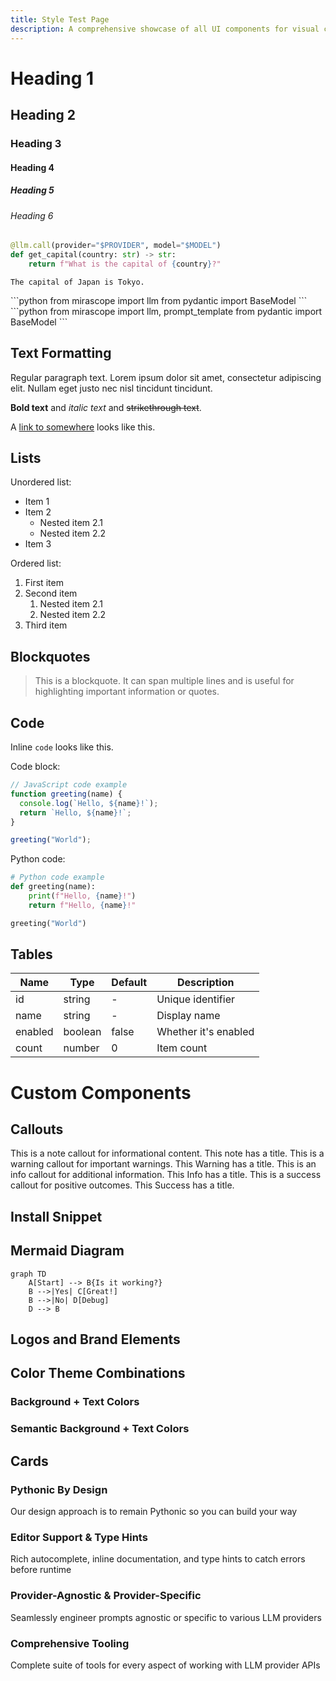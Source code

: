 ```yaml
---
title: Style Test Page
description: A comprehensive showcase of all UI components for visual consistency testing
---
```


# Heading 1
## Heading 2
### Heading 3
#### Heading 4
##### Heading 5
###### Heading 6


```python
@llm.call(provider="$PROVIDER", model="$MODEL")
def get_capital(country: str) -> str:
    return f"What is the capital of {country}?"
```

```
The capital of Japan is Tokyo.
```
<TabbedSection showLogo={true}>
<Tab value="Shorthand">
```python
from mirascope import llm
from pydantic import BaseModel
```
</Tab>
<Tab value="Template">
```python
from mirascope import llm, prompt_template
from pydantic import BaseModel
```
</Tab>
</TabbedSection>

<ProviderCodeBlock 
  examplePath="mirascope/getting-started/quickstart/sdk"
  collapsible={true}
  headerText="Official SDK"
/>

## Text Formatting

Regular paragraph text. Lorem ipsum dolor sit amet, consectetur adipiscing elit. Nullam eget justo nec nisl tincidunt tincidunt.

**Bold text** and *italic text* and ~~strikethrough text~~.

A [link to somewhere](#) looks like this.

## Lists

Unordered list:
- Item 1
- Item 2
  - Nested item 2.1
  - Nested item 2.2
- Item 3

Ordered list:
1. First item
2. Second item
   1. Nested item 2.1
   2. Nested item 2.2
3. Third item

## Blockquotes

> This is a blockquote. It can span multiple lines and is useful for highlighting important information or quotes.

## Code

Inline `code` looks like this.

Code block:

```javascript
// JavaScript code example
function greeting(name) {
  console.log(`Hello, ${name}!`);
  return `Hello, ${name}!`;
}

greeting("World");
```

Python code:

```python
# Python code example
def greeting(name):
    print(f"Hello, {name}!")
    return f"Hello, {name}!"

greeting("World")
```

## Tables

<div className="overflow-x-auto">
  <table className="min-w-full divide-y divide-border my-6">
    <thead>
      <tr>
        <th className="px-4 py-2 bg-muted text-left text-sm font-medium">Name</th>
        <th className="px-4 py-2 bg-muted text-left text-sm font-medium">Type</th>
        <th className="px-4 py-2 bg-muted text-left text-sm font-medium">Default</th>
        <th className="px-4 py-2 bg-muted text-left text-sm font-medium">Description</th>
      </tr>
    </thead>
    <tbody>
      <tr>
        <td className="px-4 py-2 border-t border-border">id</td>
        <td className="px-4 py-2 border-t border-border">string</td>
        <td className="px-4 py-2 border-t border-border">-</td>
        <td className="px-4 py-2 border-t border-border">Unique identifier</td>
      </tr>
      <tr>
        <td className="px-4 py-2 border-t border-border">name</td>
        <td className="px-4 py-2 border-t border-border">string</td>
        <td className="px-4 py-2 border-t border-border">-</td>
        <td className="px-4 py-2 border-t border-border">Display name</td>
      </tr>
      <tr>
        <td className="px-4 py-2 border-t border-border">enabled</td>
        <td className="px-4 py-2 border-t border-border">boolean</td>
        <td className="px-4 py-2 border-t border-border">false</td>
        <td className="px-4 py-2 border-t border-border">Whether it's enabled</td>
      </tr>
      <tr>
        <td className="px-4 py-2 border-t border-border">count</td>
        <td className="px-4 py-2 border-t border-border">number</td>
        <td className="px-4 py-2 border-t border-border">0</td>
        <td className="px-4 py-2 border-t border-border">Item count</td>
      </tr>
    </tbody>
  </table>
</div>

# Custom Components

## Callouts


<Note>
  This is a note callout for informational content.
</Note>

<Note title="Take note">
  This note has a title.
</Note>

<Warning>
  This is a warning callout for important warnings.
</Warning>

<Warning title="Take Warning">
  This Warning has a title.
</Warning>

<Info>
  This is an info callout for additional information.
</Info>

<Info title="Take Info">
  This Info has a title.
</Info>

<Success>
  This is a success callout for positive outcomes.
</Success>

<Success title="Take Success">
  This Success has a title.
</Success>


## Install Snippet

<InstallSnippet package="mirascope" />

## Mermaid Diagram

```mermaid
graph TD
    A[Start] --> B{Is it working?}
    B -->|Yes| C[Great!]
    B -->|No| D[Debug]
    D --> B
```

## Logos and Brand Elements

<Logo size="small" />
<Logo size="medium" />
<Logo size="large" />




## Color Theme Combinations

<h3 className="text-xl font-semibold mb-3">Background + Text Colors</h3>
<ColorThemeDisplay
  bgColors={["bg-background", "bg-muted", "bg-accent"]}
  textColors={[
    "text-foreground",
    "text-primary",
    "text-secondary",
    "text-accent-foreground",
    "text-muted-foreground",
  ]}
/>

<h3 className="text-xl font-semibold mb-3">Semantic Background + Text Colors</h3>
<ColorThemeDisplay
  bgColors={["bg-button-primary", "bg-primary", "bg-secondary", "bg-lilypad-green"]}
  textColors={[
    "text-primary-foreground",
    "text-secondary-foreground",
    "text-accent-foreground",
  ]}
/>

## Cards

<div className="grid grid-cols-1 md:grid-cols-2 gap-4 my-6">
  <div className="p-4 border rounded-lg shadow-sm">
    <h3 className="text-lg font-medium mb-2">Pythonic By Design</h3>
    <p>Our design approach is to remain Pythonic so you can build your way</p>
  </div>
  <div className="p-4 border rounded-lg shadow-sm">
    <h3 className="text-lg font-medium mb-2">Editor Support & Type Hints</h3>
    <p>Rich autocomplete, inline documentation, and type hints to catch errors before runtime</p>
  </div>
  <div className="p-4 border rounded-lg shadow-sm">
    <h3 className="text-lg font-medium mb-2">Provider-Agnostic & Provider-Specific</h3>
    <p>Seamlessly engineer prompts agnostic or specific to various LLM providers</p>
  </div>
  <div className="p-4 border rounded-lg shadow-sm">
    <h3 className="text-lg font-medium mb-2">Comprehensive Tooling</h3>
    <p>Complete suite of tools for every aspect of working with LLM provider APIs</p>
  </div>
</div>
